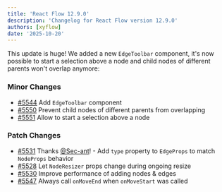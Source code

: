 ```yaml
---
title: 'React Flow 12.9.0'
description: 'Changelog for React Flow version 12.9.0'
authors: [xyflow]
date: '2025-10-20'
---
```


This update is huge! We added a new `EdgeToolbar` component, it's now possible to start a
selection above a node and child nodes of different parents won't overlap anymore:

### Minor Changes

- [#5544](https://github.com/xyflow/xyflow/pull/5544) Add `EdgeToolbar` component
- [#5550](https://github.com/xyflow/xyflow/pull/5550) Prevent child nodes of different
  parents from overlapping
- [#5551](https://github.com/xyflow/xyflow/pull/5551) Allow to start a selection above a
  node

### Patch Changes

- [#5531](https://github.com/xyflow/xyflow/pull/5531) Thanks
  [@Sec-ant](https://github.com/Sec-ant)! - Add `type` property to `EdgeProps` to match
  `NodeProps` behavior
- [#5528](https://github.com/xyflow/xyflow/pull/5528) Let `NodeResizer` props change
  during ongoing resize
- [#5530](https://github.com/xyflow/xyflow/pull/5530) Improve performance of adding nodes
  & edges
- [#5547](https://github.com/xyflow/xyflow/pull/5547) Always call `onMoveEnd` when
  `onMoveStart` was called
